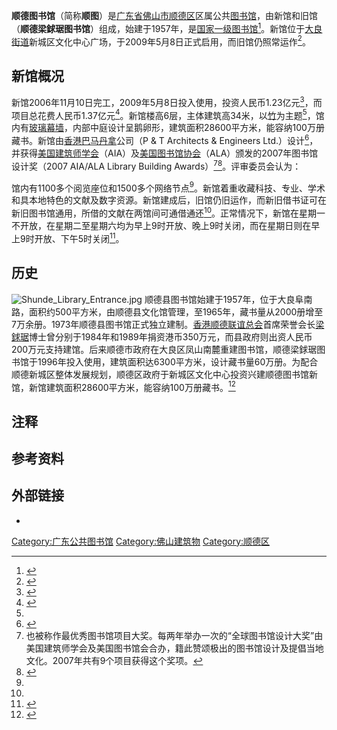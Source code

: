 {{Veil|time=2015-09-12T07:00:10+00:00}}
{{coord|22.8030805|113.2895290|display=title}}
{{Infobox_Library 
| library_name       = 顺德图书馆
| name_en            = Shunde Library
| library_logo       = 
| image              = Shunde Library.jpg
| caption            = 顺德图书馆新馆
| country            = {{CHN}}
| type               = 区属公共[[图书馆|图书馆]]
| scope              = 
| established        = 1957年
| ref_legal_mandate  = 
| location           = [[广东省|广东省]][[佛山市|佛山市]][[顺德区|顺德区]][[大良街道|大良街道]]德民路新城区文化中心广场（新馆）<br />
大良文秀路37号（旧馆）
| coordinates        =  
| branch_of          =  
| num_branches       =  
| items_collected    =  新馆694405册（2009年6月）<ref group="注">不包含10万册的电子图书。</ref><ref>{{cite web|url=http://www.shunde.gov.cn/sdpubgov/xxgkml/view.php?id=491017011/2010-00103|title=顺德区图书馆|author=顺德区委宣传部|date=2010-01-20|accessdate=2011-04-02}}{{Dead link|date=2020年6月 |bot=InternetArchiveBot |fix-attempted=yes }}</ref>
| collection_size    =  
| criteria           =  
| legal_deposit      =  
| req_to_access      = 
| annual_circulation =  
| pop_served         =  
| members            = 
| budget             =  
| director           = 马曼宁
| num_employees      = 
| website            = [http://www.sdlib.com.cn/ www.sdlib.com.cn]<br />[http://wap.sdlib.com.cn/ wap.sdlib.com.cn]
| phone_num          = 新馆：(+86 757) 22808666<br />
旧馆：(+86 757) 22222940
}}
'''顺德图书馆'''（简称'''顺图'''）是[[广东省|广东省]][[佛山市|佛山市]][[顺德区|顺德区]]区属公共[[图书馆|图书馆]]，由新馆和旧馆（'''顺德梁銶琚图书馆'''）组成，始建于1957年，是[[国家一级图书馆|国家一级图书馆]]<ref name="about">{{cite web|url=http://www.sdlib.com.cn/about.asp|title=本馆概述|author=顺德图书馆|accessdate=2011-04-02|archive-url=https://web.archive.org/web/20111209144527/http://www.sdlib.com.cn/about.asp|archive-date=2011-12-09|dead-url=yes}}</ref>。新馆位于[[大良街道|大良街道]]新城区文化中心广场，于2009年5月8日正式启用，而旧馆仍照常运作<ref name="citygf">{{cite web|url=http://public.citygf.com/FSNews/FS_002003/FS_002003003/200905/t20090508_47717.html|title=顺德图书馆新馆今日开放|author=叶辉丽|publisher=广佛都市网-佛山日报|date=2009-05-08|accessdate=2011-04-02}}{{dead link|date=2018年5月 |bot=InternetArchiveBot |fix-attempted=yes }}</ref>。

==新馆概况==
新馆2006年11月10日完工，2009年5月8日投入使用，投资人民币1.23亿元<ref>{{cite web|url=http://gzdaily.dayoo.com/html/2008-04/29/content_178800.htm|title=新图书馆6月底开放|publisher=广州日报|author=陈婷婷|accessdate=2011-04-02|date=2008-04-29|deadurl=yes|archiveurl=https://web.archive.org/web/20100105085059/http://gzdaily.dayoo.com/html/2008-04/29/content_178800.htm|archivedate=2010-01-05}}</ref>，而项目总花费人民币1.37亿元<ref name="constructiondotcom">{{cite web|url=http://archrecord.construction.com/projects/bts/archives/libraries/08_Shunde/|title=Shunde Library|author=Architectural Record|accessdate=2011-04-02|deadurl=yes|archiveurl=https://web.archive.org/web/20110408071321/http://archrecord.construction.com/projects/bts/archives/libraries/08_Shunde/|archivedate=2011-04-08}}</ref>。新馆楼高6层，主体建筑高34米，以[[竹|竹]]为主题<ref name="constructiondotcom" />，馆内有[[玻璃幕墙|玻璃幕墙]]，内部中庭设计呈鹅卵形，建筑面积28600平方米，能容纳100万册藏书。新馆由[[香港|香港]][[巴马丹拿|巴马丹拿]]公司（P & T Architects & Engineers Ltd.）设计<ref>{{cite web|url=http://www.p-t-group.com/project_detail.php?t=rt&sub=4&sub2=4&id=200&lang=en|title=Shunde Library|author=P&T|accessdate=2011-04-02}}{{dead link|date=2018年5月 |bot=InternetArchiveBot |fix-attempted=yes }}</ref>，并获得[[美国建筑师学会|美国建筑师学会]]（AIA）及[[美国图书馆协会|美国图书馆协会]]（ALA）颁发的2007年图书馆设计奖（2007 AIA/ALA Library Building Awards）<ref group="注">也被称作最优秀图书馆项目大奖。每两年举办一次的“全球图书馆设计大奖”由美国建筑师学会及美国图书馆会合办，籍此赞颂极出的图书馆设计及提倡当地文化。2007年共有9个项目获得这个奖项。</ref><ref name="coanew">{{cite web|url=http://www.coanew.com/shownews.asp?news_id=156|title=巴马丹拿集团：顺德文化中心获美国大奖|author=中外建筑|accessdate=2011-04-02}}{{dead link|date=2018年5月 |bot=InternetArchiveBot |fix-attempted=yes }}</ref>。评审委员会认为：

{{Quotation|这所在中国的图书馆以含蓄并带诗意的手法，回应了亚洲的文化，在这全球一体化的建筑气候下，仍维持了地方的感觉和特色。评审委员们欣赏的不单止是图书馆对社区的贡献，对于它能达至国际顶级设计水平及成果留下了深刻的印象。<ref name="coanew" />
{{HideH|原文}}This Chinese library achieves a subtle, poetic response to its Asian culture, reflecting a global architecture that, nonetheless, maintains a compelling sense of place. The jury was impressed not only by its community centered offerings but also by the quality of its design and execution that equals the best of international architecture.<ref>{{cite web|url=http://www.ala.org/ala/mgrps/divs/llama/awards/aiaalalibrarybuildings.cfm|title=2007 AIA/ALA Library Buildings Award|publisher=ALA|accessdate=2011-04-02}}</ref>{{HideF}}}}

馆内有1100多个阅览座位和1500多个网络节点<ref name="about" />。新馆着重收藏科技、专业、学术和具本地特色的文献及数字资源。新馆建成后，旧馆仍旧运作，而新旧借书证可在新旧图书馆通用，所借的文献在两馆间可通借通还<ref name="citygf" />。正常情况下，新馆在星期一不开放，在星期二至星期六均为早上9时开放、晚上9时关闭，而在星期日则在早上9时开放、下午5时关闭<ref>{{cite web|url=http://www.sdlib.com.cn/opentime.asp|title=开放时间|author=顺德图书馆|accessdate=2011-04-02|deadurl=yes|archiveurl=https://web.archive.org/web/20110816224544/http://www.sdlib.com.cn/opentime.asp|archivedate=2011-08-16}}</ref>。

==历史==
[[File:Shunde_Library_Entrance.jpg|thumb]]
顺德县图书馆始建于1957年，位于大良阜南路，面积约500平方米，由顺德县文化馆管理，至1965年，藏书量从2000册增至7万余册。1973年顺德县图书馆正式独立建制。[[香港顺德联谊总会|香港顺德联谊总会]]首席荣誉会长[[梁銶琚|梁銶琚]]博士曾分别于1984年和1989年捐资港币350万元，而县政府则出资人民币200万元支持建馆。后来顺德市政府在大良区凤山南麓重建图书馆，顺德梁銶琚图书馆于1996年投入使用，建筑面积达6300平方米，设计藏书量60万册。为配合顺德新城区整体发展规划，顺德区政府于新城区文化中心投资兴建顺德图书馆新馆，新馆建筑面积28600平方米，能容纳100万册藏书。<ref>{{cite web|url=http://www.sdlib.com.cn/history.asp|title=历史沿革|author=顺德图书馆|accessdate=2011-04-02|deadurl=yes|archiveurl=https://web.archive.org/web/20110929053238/http://www.sdlib.com.cn/history.asp|archivedate=2011-09-29}}</ref>

==注释==
{{Reflist|group="注"}}

==参考资料==
{{Reflist}}

==外部链接==
* {{Sinaweibo|sdlib}}

[[Category:广东公共图书馆|Category:广东公共图书馆]]
[[Category:佛山建筑物|Category:佛山建筑物]]
[[Category:顺德区|Category:顺德区]]